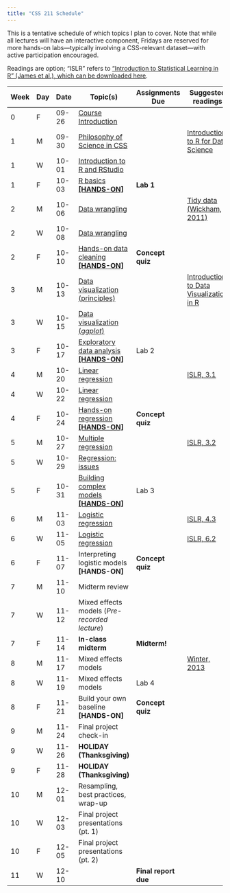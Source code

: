 ```yaml
---
title: "CSS 211 Schedule"
---
```



This is a tentative schedule of which topics I plan to cover. Note that while all lectures will have an interactive component, Fridays are reserved for more hands-on labs—typically involving a CSS-relevant dataset—with active participation encouraged. 

Readings are option; "ISLR" refers to ["Introduction to Statistical Learning in R" (James et al.), which can be downloaded here](https://www.statlearning.com/).

| Week | Day | Date | Topic(s) | Assignments Due | Suggested readings |
|------|-----|------|----------|-----------------|-----------------|
| 0 | F | 09-26 | [Course Introduction](lectures/week0-intro.qmd)| | |
| 1 | M | 09-30 | [Philosophy of Science in CSS](lectures/week1-philosophy.qmd) | | [Introduction to R for Data Science ](https://r4ds.had.co.nz/introduction.html)|
| 1 | W | 10-01 | [Introduction to R and RStudio](lectures/week1-r-intro.qmd) | | |
| 1 | F | 10-03 | [R basics **[HANDS-ON]**](labs/lab1.qmd) | **Lab 1** | |
| 2 | M | 10-06 | [Data wrangling](lectures/week2-wrangling.qmd) | |[Tidy data (Wickham, 2011)](https://vita.had.co.nz/papers/tidy-data.pdf) |
| 2 | W | 10-08 | [Data wrangling](lectures/week2-wrangling.qmd) | |
| 2 | F | 10-10 | [Hands-on data cleaning **[HANDS-ON]**](hands_on/week2.qmd) | **Concept quiz** |
| 3 | M | 10-13 | [Data visualization (principles)](lectures/week3-visualization.qmd) | |[Introduction to Data Visualization in R](https://r4ds.had.co.nz/data-visualisation.html)|
| 3 | W | 10-15 | [Data visualization (*ggplot*)](lectures/week3-visualization.qmd) | |
| 3 | F | 10-17 | [Exploratory data analysis **[HANDS-ON]**](hands_on/week3.qmd) | Lab 2 |
| 4 | M | 10-20 | [Linear regression](lectures/week4-regression.qmd) ||[ISLR, 3.1](https://www.statlearning.com/) |
| 4 | W | 10-22 | [Linear regression](lectures/week4-regression.qmd) | |
| 4 | F | 10-24 | [Hands-on regression **[HANDS-ON]**](hands_on/week4.qmd) | **Concept quiz** |
| 5 | M | 10-27 | [Multiple regression](lectures/week5-regression_advanced.qmd) | |[ISLR, 3.2](https://www.statlearning.com/)|
| 5 | W | 10-29 | [Regression: issues](lectures/week5-regression_advanced.qmd) | |
| 5 | F | 10-31 | [Building complex models **[HANDS-ON]**](hands_on/week5.qmd)| Lab 3 |
| 6 | M | 11-03 | [Logistic regression](lectures/week6-logistic.qmd) | |[ISLR, 4.3](https://www.statlearning.com/)|
| 6 | W | 11-05 | [Logistic regression](lectures/week6-logistic.qmd)  | |[ISLR, 6.2](https://www.statlearning.com/)|
| 6 | F | 11-07 | Interpreting logistic models **[HANDS-ON]** | **Concept quiz** |
| 7 | M | 11-10 | Midterm review | ||
| 7 | W | 11-12 | Mixed effects models (*Pre-recorded lecture*) | |
| 7 | F | 11-14 | **In-class midterm** | **Midterm!** |
| 8 | M | 11-17 | Mixed effects models | |[Winter, 2013](https://arxiv.org/abs/1308.5499)|
| 8 | W | 11-19 | Mixed effects models | Lab 4 |
| 8 | F | 11-21 | Build your own baseline **[HANDS-ON]** | **Concept quiz** |
| 9 | M | 11-24 | Final project check-in | |
| 9 | W | 11-26 | **HOLIDAY (Thanksgiving)** | |
| 9 | F | 11-28 | **HOLIDAY (Thanksgiving)** | |
| 10 | M | 12-01 | Resampling, best practices, wrap-up | |
| 10 | W | 12-03 | Final project presentations (pt. 1) | |
| 10 | F | 12-05 | Final project presentations (pt. 2) | |
| 11 | W | 12-10 | | **Final report due** |